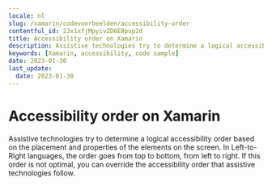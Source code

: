 ```yaml
---
locale: nl
slug: /xamarin/codevoorbeelden/accessibility-order
contentful_id: 2Jx1xfjMpyivZD6E8pup2d
title: Accessibility order on Xamarin
description: Assistive technologies try to determine a logical accessibility order based on the placement and properties of the elements on the screen.
keywords: [Xamarin, accessibility, code sample]
date: 2023-01-30
last_update:
  date: 2023-01-30
---
```


# Accessibility order on Xamarin

Assistive technologies try to determine a logical accessibility order based on the placement and properties of the elements on the screen. In Left-to-Right languages, the order goes from top to bottom, from left to right. If this order is not optimal, you can override the accessibility order that assistive technologies follow.

<CodeSample id="accessibility-order" locale="nl" platform="xamarin"/>
